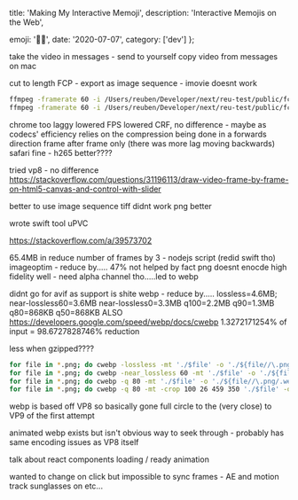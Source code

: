   title: 'Making My Interactive Memoji',
  description: 'Interactive Memojis on the Web',

  emoji: '👦🏻',
  date: '2020-07-07',
  category: ['dev']
};

take the video in messages - send to yourself
copy video from messages on mac

cut to length
FCP - export as image sequence - imovie doesnt work

```bash ZSH
ffmpeg -framerate 60 -i /Users/reuben/Developer/next/reu-test/public/fcp/me-cut/frame-%06d.tiff -c:v libvpx-vp9 -pix_fmt yuva420p -speed 0 -crf 16 -an /Users/reuben/Developer/next/reu-test/public/me-cut.webm
ffmpeg -framerate 60 -i /Users/reuben/Developer/next/reu-test/public/fcp/me-cut/frame-%06d.tiff -c:v libvpx-vp9 -pix_fmt yuva420p -speed 0 -lossless 1 -an /Users/reuben/Developer/next/reu-test/public/me-cut.webm
```


chrome too laggy lowered FPS lowered CRF, no difference - maybe as codecs' efficiency relies on the compression being done in a forwards direction frame after frame only (there was more lag moving backwards)
safari fine - h265 better????

tried vp8 - no difference
https://stackoverflow.com/questions/31196113/draw-video-frame-by-frame-on-html5-canvas-and-control-with-slider


better to use image sequence tiff didnt work png better


wrote swift tool uPVC

https://stackoverflow.com/a/39573702

65.4MB in
reduce number of frames by 3 - nodejs script (redid swift tho)
imageoptim - reduce by..... 47% not helped by fact png doesnt enocde high fidelity well - need alpha channel tho.....led to webp

didnt go for avif as support is shite
webp - reduce by..... lossless=4.6MB; near-lossless60=3.6MB near-lossless0=3.3MB q100=2.2MB q90=1.3MB q80=868KB q50=868KB ALSO
https://developers.google.com/speed/webp/docs/cwebp
1.3272171254% of input = 98.6727828746% reduction

less when gzipped????

```bash ZSH
for file in *.png; do cwebp -lossless -mt './$file' -o './${file//\.png/.webp}'; done
for file in *.png; do cwebp -near_lossless 60 -mt './$file' -o './${file//\.png/.webp}'; done
for file in *.png; do cwebp -q 80 -mt './$file' -o './${file//\.png/.webp}'; done
for file in *.png; do cwebp -q 80 -mt -crop 100 26 459 350 './$file' -o './${file//\.png/.webp}'; done
```


webp is based off VP8 so basically gone full circle to the (very close) to VP9 of the first attempt

animated webp exists but isn't obvious way to seek through - probably has same encoding issues as VP8 itself


talk about react components
loading / ready
animation

wanted to change on click but impossible to sync frames - AE and motion track sunglasses on etc...

